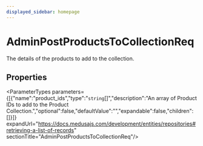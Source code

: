 ```yaml
---
displayed_sidebar: homepage
---
```



# AdminPostProductsToCollectionReq

The details of the products to add to the collection.

## Properties

<ParameterTypes parameters={[{"name":"product_ids","type":"`string`[]","description":"An array of Product IDs to add to the Product Collection.","optional":false,"defaultValue":"","expandable":false,"children":[]}]} expandUrl="https://docs.medusajs.com/development/entities/repositories#retrieving-a-list-of-records" sectionTitle="AdminPostProductsToCollectionReq"/>
